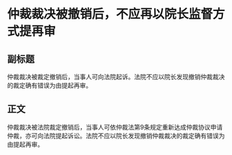 # 仲裁裁决被撤销后，不应再以院长监督方式提再审
## 副标题
仲裁裁决被裁定撤销后，当事人可向法院起诉。法院不应以院长发现撤销仲裁裁决的裁定确有错误为由提起再审。
## 正文
仲裁裁决被法院裁定撤销后，当事人可依仲裁法第9条规定重新达成仲裁协议申请仲裁，亦可向法院提起诉讼。法院不应以院长发现撤销仲裁裁决的裁定确有错误为由提起再审。